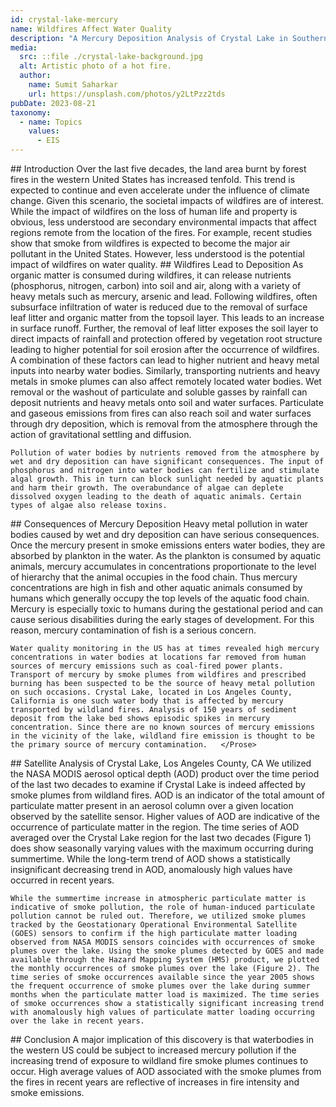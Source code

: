 ---
id: crystal-lake-mercury
name: Wildfires Affect Water Quality
description: "A Mercury Deposition Analysis of Crystal Lake in Southern California"
media:
  src: ::file ./crystal-lake-background.jpg
  alt: Artistic photo of a hot fire.
  author:
    name: Sumit Saharkar
    url: https://unsplash.com/photos/y2LtPzz2tds
pubDate: 2023-08-21
taxonomy:
  - name: Topics
    values:
      - EIS
---

<Block>
  <Prose>
    ## Introduction
    Over the last five decades, the land area burnt by forest fires in the western United States has increased tenfold. This trend is expected to continue and even accelerate under the influence of climate change. Given this scenario, the societal impacts of wildfires are of interest. While the impact of wildfires on the loss of human life and property is obvious, less understood are secondary environmental impacts that affect regions remote from the location of the fires. For example, recent studies show that smoke from wildfires is expected to become the major air pollutant in the United States. However, less understood is the potential impact of wildfires on water quality.
  </Prose>
</Block>

<Block>
  <Prose>
    ## Wildfires Lead to Deposition
    As organic matter is consumed during wildfires, it can release nutrients (phosphorus, nitrogen, carbon) into soil and air, along with a variety of heavy metals such as mercury, arsenic and lead. Following wildfires, often subsurface infiltration of water is reduced due to the removal of surface leaf litter and organic matter from the topsoil layer. This leads to an increase in surface runoff. Further, the removal of leaf litter exposes the soil layer to direct impacts of rainfall and protection offered by vegetation root structure leading to higher potential for soil erosion after the occurrence of wildfires. A combination of these factors can lead to higher nutrient and heavy metal inputs into nearby water bodies. Similarly, transporting nutrients and heavy metals in smoke plumes can also affect remotely located water bodies. Wet removal or the washout of particulate and soluble gasses by rainfall can deposit nutrients and heavy metals onto soil and water surfaces. Particulate and gaseous emissions from fires can also reach soil and water surfaces through dry deposition, which is removal from the atmosphere through the action of gravitational settling and diffusion. 
    
    Pollution of water bodies by nutrients removed from the atmosphere by wet and dry deposition can have significant consequences. The input of phosphorus and nitrogen into water bodies can fertilize and stimulate algal growth. This in turn can block sunlight needed by aquatic plants and harm their growth. The overabundance of algae can deplete dissolved oxygen leading to the death of aquatic animals. Certain types of algae also release toxins. 
  </Prose>
</Block>

<Block>
  <Prose>
    ## Consequences of Mercury Deposition
    Heavy metal pollution in water bodies caused by wet and dry deposition can have serious consequences. Once the mercury present in smoke emissions enters water bodies, they are absorbed by plankton in the water. As the plankton is consumed by aquatic animals, mercury accumulates in concentrations proportionate to the level of hierarchy that the animal occupies in the food chain. Thus mercury concentrations are high in fish and other aquatic animals consumed by humans which generally occupy the top levels of the aquatic food chain. Mercury is especially toxic to humans during the gestational period and can cause serious disabilities during the early stages of development. For this reason, mercury contamination of fish is a serious concern. 
    
    Water quality monitoring in the US has at times revealed high mercury concentrations in water bodies at locations far removed from human sources of mercury emissions such as coal-fired power plants. Transport of mercury by smoke plumes from wildfires and prescribed burning has been suspected to be the source of heavy metal pollution on such occasions. Crystal Lake, located in Los Angeles County, California is one such water body that is affected by mercury transported by wildland fires. Analysis of 150 years of sediment deposit from the lake bed shows episodic spikes in mercury concentration. Since there are no known sources of mercury emissions in the vicinity of the lake, wildland fire emission is thought to be the primary source of mercury contamination.   </Prose>
  </Prose>
</Block>

<Block>
  <Prose>
    ## Satellite Analysis of Crystal Lake, Los Angeles County, CA
    We utilized the NASA MODIS aerosol optical depth (AOD) product over the time period of the last two decades to examine if Crystal Lake is indeed affected by smoke plumes from wildland fires. AOD is an indicator of the total amount of particulate matter present in an aerosol column over a given location observed by the satellite sensor. Higher values of AOD are indicative of the occurrence of particulate matter in the region. The time series of AOD averaged over the Crystal Lake region for the last two decades (Figure 1) does show seasonally varying values with the maximum occurring during summertime. While the long-term trend of AOD shows a statistically insignificant decreasing trend in AOD, anomalously high values have occurred in recent years. 
    
    While the summertime increase in atmospheric particulate matter is indicative of smoke pollution, the role of human-induced particulate pollution cannot be ruled out. Therefore, we utilized smoke plumes tracked by the Geostationary Operational Environmental Satellite (GOES) sensors to confirm if the high particulate matter loading observed from NASA MODIS sensors coincides with occurrences of smoke plumes over the lake. Using the smoke plumes detected by GOES and made available through the Hazard Mapping System (HMS) product, we plotted the monthly occurrences of smoke plumes over the lake (Figure 2). The time series of smoke occurrences available since the year 2005 shows the frequent occurrence of smoke plumes over the lake during summer months when the particulate matter load is maximized. The time series of smoke occurrences show a statistically significant increasing trend with anomalously high values of particulate matter loading occurring over the lake in recent years. 
  </Prose>
</Block>

<Block>
  <Prose>
    ## Conclusion
    A major implication of this discovery is that waterbodies in the western US could be subject to increased mercury pollution if the increasing trend of exposure to wildland fire smoke plumes continues to occur. High average values of AOD associated with the smoke plumes from the fires in recent years are reflective of increases in fire intensity and smoke emissions.    
  </Prose>
</Block>